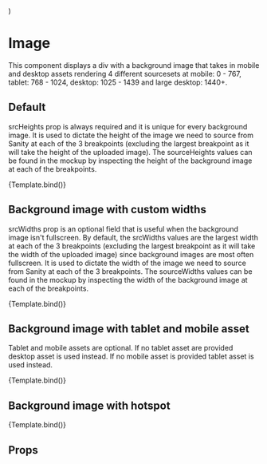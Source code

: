 
  <div style={{ width: '100%', height: '400px' }}>
    <BackgroundImage {...args} />
  </div>
)

<Meta title='Components/Background Image' component={BackgroundImage} />

# Image

This component displays a div with a background image that takes in mobile and desktop assets rendering 4 different sourcesets at mobile: 0 - 767, tablet: 768 - 1024, desktop: 1025 - 1439 and large desktop: 1440+.

## Default

srcHeights prop is always required and it is unique for every background image. It is used to dictate the height of the image we need to source from Sanity at each of the 3 breakpoints (excluding the largest breakpoint as it will take the height of the uploaded image). The sourceHeights values can be found in the mockup by inspecting the height of the background image at each of the breakpoints.

<Canvas>
  <Story
    name='Default'
    args={{
      srcHeights: [200, 625, 650],
      desktopImage: {
        asset: {
          _ref: 'image-275ea7ac3f171c2793fbb5814253d955fc9e9021-2048x1000-webp'
        }
      }
    }}
  >
    {Template.bind()}
  </Story>
</Canvas>

## Background image with custom widths

srcWidths prop is an optional field that is useful when the background image isn't fullscreen. By default, the srcWidths values are the largest width at each of the 3 breakpoints (excluding the largest breakpoint as it will take the width of the uploaded image) since background images are most often fullscreen. It is used to dictate the width of the image we need to source from Sanity at each of the 3 breakpoints. The sourceWidths values can be found in the mockup by inspecting the width of the background image at each of the breakpoints.

<Canvas>
  <Story
    name='Custom Widths'
    args={{
      srcHeights: [200, 625, 650],
      srcWidths: [700, 900, 1100],
      desktopImage: {
        asset: {
          _ref: 'image-275ea7ac3f171c2793fbb5814253d955fc9e9021-2048x1000-webp'
        }
      }
    }}
  >
    {Template.bind()}
  </Story>
</Canvas>

## Background image with tablet and mobile asset

Tablet and mobile assets are optional. If no tablet asset are provided desktop asset is used instead. If no mobile asset is provided tablet asset is used instead.

<Canvas>
  <Story
    name='Tablet/Mobile Image'
    args={{
      srcHeights: [834, 834, 880],
      mobileImage: {
        asset: {
          _ref: 'image-24e6d180b12ae7dc0b7039811c79c80d6d366ad6-1232x834-webp'
        }
      },
      tabletImage: {
        asset: {
          _ref: 'image-6effbaa6914dc87f0a006d62c9fcc90d67f3e13c-918x834-webp'
        }
      },
      desktopImage: {
        asset: {
          _ref: 'image-a2b4199dd238b25b84baac53e050461c57d6a25c-2400x880-webp'
        }
      }
    }}
  >
    {Template.bind()}
  </Story>
</Canvas>

## Background image with hotspot

<Canvas>
  <Story
    name='Hotspot'
    args={{
      srcHeights: [200, 625, 650],
      mobileImage: {
        asset: {
          _ref: 'image-cc26b053f173b609423a1c3766cbab1b46f21167-2882x1280-webp'
        },
        hotspot: {
          height: 0.6991854868567196,
          width: 0.2945205479452053,
          x: 0.29623287671232856,
          y: 0.484573614710601
        }
      },
      desktopImage: {
        asset: {
          _ref: 'image-275ea7ac3f171c2793fbb5814253d955fc9e9021-2048x1000-webp'
        },
        hotspot: {
          height: 0.6991854868567196,
          width: 0.2945205479452053,
          x: 0.29623287671232856,
          y: 0.484573614710601
        }
      }
    }}
  >
    {Template.bind()}
  </Story>
</Canvas>

## Props

<ArgsTable of={BackgroundImage} />
